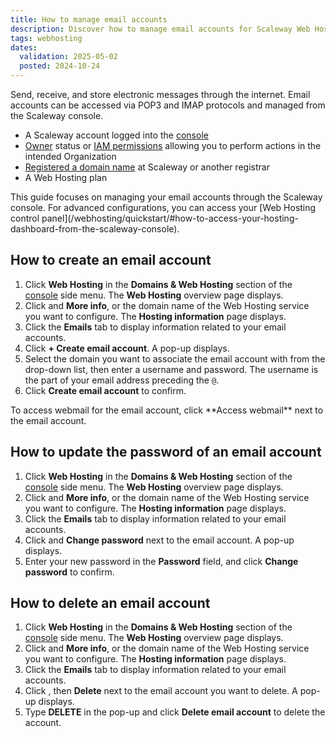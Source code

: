```yaml
---
title: How to manage email accounts
description: Discover how to manage email accounts for Scaleway Web Hosting plans from the console.
tags: webhosting
dates:
  validation: 2025-05-02
  posted: 2024-10-24
---
```



Send, receive, and store electronic messages through the internet. Email accounts can be accessed via POP3 and IMAP protocols and managed from the Scaleway console.

<Requirements />

- A Scaleway account logged into the [console](https://account.scaleway.com/?service=elements)
- [Owner](/iam/concepts/#owner) status or [IAM permissions](/iam/concepts/#permission) allowing you to perform actions in the intended Organization
- [Registered a domain name](/domains-and-dns/how-to/register-internal-domain/) at Scaleway or another registrar
- A Web Hosting plan

<Message type="tip">
  This guide focuses on managing your email accounts through the Scaleway console. For advanced configurations, you can access your [Web Hosting control panel](/webhosting/quickstart/#how-to-access-your-hosting-dashboard-from-the-scaleway-console).
</Message>

## How to create an email account

1. Click **Web Hosting** in the **Domains & Web Hosting** section of the [console](https://account.scaleway.com/?service=elements) side menu. The **Web Hosting** overview page displays.
2. Click <Icon name="more" /> and **More info**, or the domain name of the Web Hosting service you want to configure. The **Hosting information** page displays.
3. Click the **Emails** tab to display information related to your email accounts.
4. Click **+ Create email account**. A pop-up displays.
5. Select the domain you want to associate the email account with from the drop-down list, then enter a username and password.
    <Message type="tip">
        The username is the part of your email address preceding the `@`.
    </Message>
6. Click **Create email account** to confirm.

<Message type="tip">
    To access webmail for the email account, click **Access webmail** next to the email account.
</Message>


## How to update the password of an email account

1. Click **Web Hosting** in the **Domains & Web Hosting** section of the [console](https://account.scaleway.com/?service=elements) side menu. The **Web Hosting** overview page displays.
2. Click <Icon name="more" /> and **More info**, or the domain name of the Web Hosting service you want to configure. The **Hosting information** page displays.
3. Click the **Emails** tab to display information related to your email accounts.
4. Click <Icon name="more" /> and **Change password** next to the email account. A pop-up displays.
5. Enter your new password in the **Password** field, and click **Change password** to confirm.

## How to delete an email account

1. Click **Web Hosting** in the **Domains & Web Hosting** section of the [console](https://account.scaleway.com/?service=elements) side menu. The **Web Hosting** overview page displays.
2. Click <Icon name="more" /> and **More info**, or the domain name of the Web Hosting service you want to configure. The **Hosting information** page displays.
3. Click the **Emails** tab to display information related to your email accounts.
4. Click <Icon name="more" />, then **Delete** next to the email account you want to delete. A pop-up displays.
5. Type **DELETE** in the pop-up and click **Delete email account** to delete the account.
